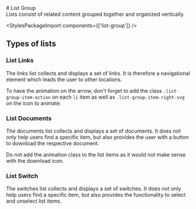 
<Meta of={ListGroup} />

<div className="docs-title">
  # List Group

  <nav>
    <link-design of={JSON.stringify(ListGroup)}></link-design>
  </nav>
</div>

<div className="lead">
  Lists consist of related content grouped together and organized vertically.
</div>

<Canvas sourceState="shown" of={ListGroup.Default} />
<div className="hide-col-default">
  <Controls of={ListGroup.Default} />
</div>

<StylesPackageImport components={['list-group']} />

## Types of lists

### List Links

The links list collects and displays a set of links. It is therefore a navigational element which leads the user to other locations.

To have the animation on the arrow, don't forget to add the class `.list-group-item-action` on each `li` item as well as `.list-group-item-right-svg` on the icon to animate.

<Canvas of={ListGroup.ListLinks} />

### List Documents

The documents list collects and displays a set of documents. It does not only help users find a specific item, but also provides the user with a button to download the respective document.

Do not add the animation class to the list items as it would not make sense with the download icon.

<Canvas of={ListGroup.ListDocuments} />

### List Switch

The switches list collects and displays a set of switches. It does not only help users find a specific item, but also provides the functionality to select and unselect list items.

<Canvas of={ListGroup.ListSwitch} />
